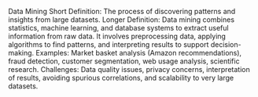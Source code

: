 Data Mining
Short Definition: The process of discovering patterns and insights from large datasets.
Longer Definition: Data mining combines statistics, machine learning, and database systems to extract useful information from raw data. It involves preprocessing data, applying algorithms to find patterns, and interpreting results to support decision-making.
Examples: Market basket analysis (Amazon recommendations), fraud detection, customer segmentation, web usage analysis, scientific research.
Challenges: Data quality issues, privacy concerns, interpretation of results, avoiding spurious correlations, and scalability to very large datasets.
